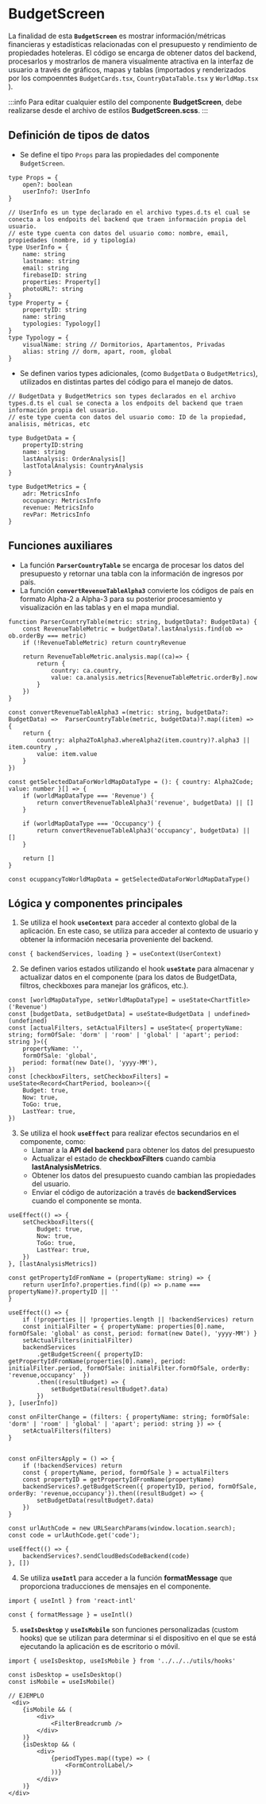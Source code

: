 # BudgetScreen

La finalidad de esta **`BudgetScreen`** es mostrar información/métricas financieras y estadísticas relacionadas con el presupuesto y rendimiento de propiedades hoteleras. El código se encarga de obtener datos del backend, procesarlos y mostrarlos de manera visualmente atractiva en la interfaz de usuario a través de gráficos, mapas y tablas (importados y renderizados por los compoenntes `BudgetCards.tsx`, `CountryDataTable.tsx` y `WorldMap.tsx`  ).

:::info
Para editar cualquier estilo del componente **BudgetScreen**, debe realizarse desde el archivo de estilos **BudgetScreen.scss**.
::: 

## Definición de tipos de datos
- Se define el tipo `Props` para las propiedades del componente `BudgetScreen`.

```tsx title="/components/screens/BudgetScreen/BudgetScreen.tsx" 
type Props = {
    open?: boolean
    userInfo?: UserInfo
}

// UserInfo es un type declarado en el archivo types.d.ts el cual se conecta a los endpoits del backend que traen información propia del usuario.
// este type cuenta con datos del usuario como: nombre, email, propiedades (nombre, id y tipología)
type UserInfo = {
    name: string
    lastname: string
    email: string
    firebaseID: string
    properties: Property[]
    photoURL?: string
}
type Property = {
    propertyID: string
    name: string
    typologies: Typology[]
}
type Typology = {
	visualName: string // Dormitorios, Apartamentos, Privadas
	alias: string // dorm, apart, room, global
}

```

- Se definen varios types adicionales, (como `BudgetData` o `BudgetMetrics`), utilizados en distintas partes del código para el manejo de datos.

```tsx title="/components/screens/BudgetScreen/BudgetScreen.tsx" 
// BudgetData y BudgetMetrics son types declarados en el archivo types.d.ts el cual se conecta a los endpoits del backend que traen información propia del usuario.
// este type cuenta con datos del usuario como: ID de la propiedad, analisis, métricas, etc

type BudgetData = {
    propertyID:string
    name: string
    lastAnalysis: OrderAnalysis[]
    lastTotalAnalysis: CountryAnalysis
}

type BudgetMetrics = {
    adr: MetricsInfo
    occupancy: MetricsInfo
    revenue: MetricsInfo
    revPar: MetricsInfo
}

```

## Funciones auxiliares
- La función **`ParserCountryTable`** se encarga de procesar los datos del presupuesto y retornar una tabla con la información de ingresos por país.
- La función **`convertRevenueTableAlpha3`** convierte los códigos de país en formato Alpha-2 a Alpha-3 para su posterior procesamiento y visualización en las tablas y en el mapa mundial.

```tsx title="/components/screens/BudgetScreen/BudgetScreen.tsx" 
function ParserCountryTable(metric: string, budgetData?: BudgetData) {
    const RevenueTableMetric = budgetData?.lastAnalysis.find(ob => ob.orderBy === metric)
    if (!RevenueTableMetric) return countryRevenue
    
    return RevenueTableMetric.analysis.map((ca)=> {
        return {
            country: ca.country,
            value: ca.analysis.metrics[RevenueTableMetric.orderBy].now
        }
    })
}

const convertRevenueTableAlpha3 =(metric: string, budgetData?: BudgetData) =>  ParserCountryTable(metric, budgetData)?.map((item) => {
    return {
        country: alpha2ToAlpha3.whereAlpha2(item.country)?.alpha3 || item.country , 
        value: item.value
    }
})

const getSelectedDataForWorldMapDataType = (): { country: Alpha2Code; value: number }[] => {
    if (worldMapDataType === 'Revenue') {
        return convertRevenueTableAlpha3('revenue', budgetData) || []
    }

    if (worldMapDataType === 'Occupancy') {
        return convertRevenueTableAlpha3('occupancy', budgetData) || []
    }

    return []
}

const ocuppancyToWorldMapData = getSelectedDataForWorldMapDataType()

```
## Lógica y componentes principales

1. Se utiliza el hook **`useContext`** para acceder al contexto global de la aplicación. En este caso, se utiliza para acceder al contexto de usuario y obtener la información necesaria proveniente del backend.

```tsx title="/components/screens/BudgetScreen/BudgetScreen.tsx" 
const { backendServices, loading } = useContext(UserContext)

```

2. Se definen varios estados utilizando el hook **`useState`** para almacenar y actualizar datos en el componente (para los datos de BudgetData, filtros, checkboxes para manejar los gráficos, etc.).

```tsx title="/components/screens/BudgetScreen/BudgetScreen.tsx" 
const [worldMapDataType, setWorldMapDataType] = useState<ChartTitle>('Revenue')
const [budgetData, setBudgetData] = useState<BudgetData | undefined>(undefined)
const [actualFilters, setActualFilters] = useState<{ propertyName: string; formOfSale: 'dorm' | 'room' | 'global' | 'apart'; period: string }>({
    propertyName: '',
    formOfSale: 'global',
    period: format(new Date(), 'yyyy-MM'),
})
const [checkboxFilters, setCheckboxFilters] = useState<Record<ChartPeriod, boolean>>({
    Budget: true,
    Now: true,
    ToGo: true,
    LastYear: true,
})

```

3. Se utiliza el hook **`useEffect`** para realizar efectos secundarios en el componente, como:
    - Llamar a la **API del backend** para obtener los datos del presupuesto
    - Actualizar el estado de **checkboxFilters** cuando cambia **lastAnalysisMetrics**.
    - Obtener los datos del presupuesto cuando cambian las propiedades del usuario.
    - Enviar el código de autorización a través de **backendServices** cuando el componente se monta.

```tsx title="/components/screens/BudgetScreen/BudgetScreen.tsx" 
useEffect(() => {
    setCheckboxFilters({
        Budget: true,
        Now: true,
        ToGo: true,
        LastYear: true,
    })
}, [lastAnalysisMetrics])

const getPropertyIdFromName = (propertyName: string) => {
    return userInfo?.properties.find((p) => p.name === propertyName)?.propertyID || ''
}

useEffect(() => {
    if (!properties || !properties.length || !backendServices) return
    const initialFilter = { propertyName: properties[0].name, formOfSale: 'global' as const, period: format(new Date(), 'yyyy-MM') }
    setActualFilters(initialFilter)
    backendServices
        .getBudgetScreen({ propertyID: getPropertyIdFromName(properties[0].name), period: initialFilter.period, formOfSale: initialFilter.formOfSale, orderBy: 'revenue,occupancy'  })
        .then((resultBudget) => {
            setBudgetData(resultBudget?.data)
        })
}, [userInfo])

const onFilterChange = (filters: { propertyName: string; formOfSale: 'dorm' | 'room' | 'global' | 'apart'; period: string }) => {
    setActualFilters(filters)
}


const onFiltersApply = () => {
    if (!backendServices) return
    const { propertyName, period, formOfSale } = actualFilters
    const propertyID = getPropertyIdFromName(propertyName)
    backendServices?.getBudgetScreen({ propertyID, period, formOfSale, orderBy: 'revenue,occupancy'}).then((resultBudget) => {
        setBudgetData(resultBudget?.data)
    })
}

const urlAuthCode = new URLSearchParams(window.location.search);
const code = urlAuthCode.get('code');

useEffect(() => {
    backendServices?.sendCloudBedsCodeBackend(code)
}, [])

```
4. Se utiliza **`useIntl`** para acceder a la función **formatMessage** que proporciona traducciones de mensajes en el componente.

```tsx title="/components/screens/BudgetScreen/BudgetScreen.tsx" 
import { useIntl } from 'react-intl'

const { formatMessage } = useIntl()

```

5. **`useIsDesktop`** y **`useIsMobile`** son funciones personalizadas (custom hooks) que se utilizan para determinar si el dispositivo en el que se está ejecutando la aplicación es de escritorio o móvil.

```tsx title="/components/screens/BudgetScreen/BudgetScreen.tsx" 
import { useIsDesktop, useIsMobile } from '../../../utils/hooks'

const isDesktop = useIsDesktop()
const isMobile = useIsMobile()

// EJEMPLO
 <div>
    {isMobile && (
        <div>
            <FilterBreadcrumb />
        </div>
    )} 
    {isDesktop && (
        <div>
            {periodTypes.map((type) => (
                <FormControlLabel/>
            ))}
        </div>
    )}
</div>

```


